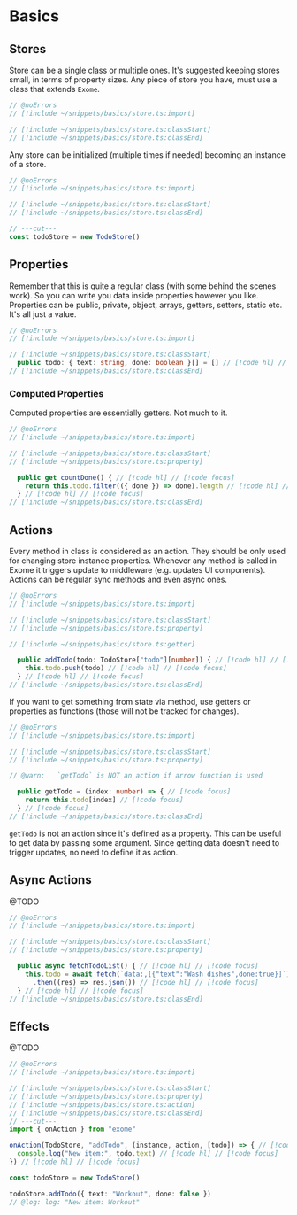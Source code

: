 # Basics

## Stores

Store can be a single class or multiple ones. It's suggested keeping stores small, in terms of property sizes. Any piece of store you have, must use a class that extends `Exome`.

```ts twoslash
// @noErrors
// [!include ~/snippets/basics/store.ts:import]

// [!include ~/snippets/basics/store.ts:classStart]
// [!include ~/snippets/basics/store.ts:classEnd]
```

Any store can be initialized (multiple times if needed) becoming an instance of a store.

```ts twoslash
// @noErrors
// [!include ~/snippets/basics/store.ts:import]

// [!include ~/snippets/basics/store.ts:classStart]
// [!include ~/snippets/basics/store.ts:classEnd]

// ---cut---
const todoStore = new TodoStore()
```

## Properties

Remember that this is quite a regular class (with some behind the scenes work). So you can write you data inside properties however you like. Properties can be public, private, object, arrays, getters, setters, static etc. It's all just a value.

```ts twoslash
// @noErrors
// [!include ~/snippets/basics/store.ts:import]

// [!include ~/snippets/basics/store.ts:classStart]
  public todo: { text: string, done: boolean }[] = [] // [!code hl] // [!code focus]
// [!include ~/snippets/basics/store.ts:classEnd]
```

### Computed Properties

Computed properties are essentially getters. Not much to it.

```ts twoslash
// @noErrors
// [!include ~/snippets/basics/store.ts:import]

// [!include ~/snippets/basics/store.ts:classStart]
// [!include ~/snippets/basics/store.ts:property]

  public get countDone() { // [!code hl] // [!code focus]
    return this.todo.filter(({ done }) => done).length // [!code hl] // [!code focus]
  } // [!code hl] // [!code focus]
// [!include ~/snippets/basics/store.ts:classEnd]
```

## Actions

Every method in class is considered as an action. They should be only used for changing store instance properties. Whenever any method is called in Exome it triggers update to middleware (e.g. updates UI components). Actions can be regular sync methods and even async ones.

```ts twoslash
// @noErrors
// [!include ~/snippets/basics/store.ts:import]

// [!include ~/snippets/basics/store.ts:classStart]
// [!include ~/snippets/basics/store.ts:property]

// [!include ~/snippets/basics/store.ts:getter]

  public addTodo(todo: TodoStore["todo"][number]) { // [!code hl] // [!code focus]
    this.todo.push(todo) // [!code hl] // [!code focus]
  } // [!code hl] // [!code focus]
// [!include ~/snippets/basics/store.ts:classEnd]
```

If you want to get something from state via method, use getters or properties as functions (those will not be tracked for changes).

```ts twoslash
// @noErrors
// [!include ~/snippets/basics/store.ts:import]

// [!include ~/snippets/basics/store.ts:classStart]
// [!include ~/snippets/basics/store.ts:property]

// @warn:   `getTodo` is NOT an action if arrow function is used

  public getTodo = (index: number) => { // [!code focus]
    return this.todo[index] // [!code focus]
  } // [!code focus]
// [!include ~/snippets/basics/store.ts:classEnd]
```

`getTodo` is not an action since it's defined as a property. This can be useful to get data by passing some argument. Since getting data doesn't need to trigger updates, no need to define it as action.

## Async Actions

@TODO

```ts twoslash
// @noErrors
// [!include ~/snippets/basics/store.ts:import]

// [!include ~/snippets/basics/store.ts:classStart]
// [!include ~/snippets/basics/store.ts:property]

  public async fetchTodoList() { // [!code hl] // [!code focus]
    this.todo = await fetch(`data:,[{"text":"Wash dishes",done:true}]`) // [!code hl] // [!code focus]
      .then((res) => res.json()) // [!code hl] // [!code focus]
  } // [!code hl] // [!code focus]
// [!include ~/snippets/basics/store.ts:classEnd]
```

## Effects

@TODO

```ts twoslash
// @noErrors
// [!include ~/snippets/basics/store.ts:import]

// [!include ~/snippets/basics/store.ts:classStart]
// [!include ~/snippets/basics/store.ts:property]
// [!include ~/snippets/basics/store.ts:action]
// [!include ~/snippets/basics/store.ts:classEnd]
// ---cut---
import { onAction } from "exome"

onAction(TodoStore, "addTodo", (instance, action, [todo]) => { // [!code hl] // [!code focus]
  console.log("New item:", todo.text) // [!code hl] // [!code focus]
}) // [!code hl] // [!code focus]

const todoStore = new TodoStore()

todoStore.addTodo({ text: "Workout", done: false })
// @log: log: "New item: Workout"
```
